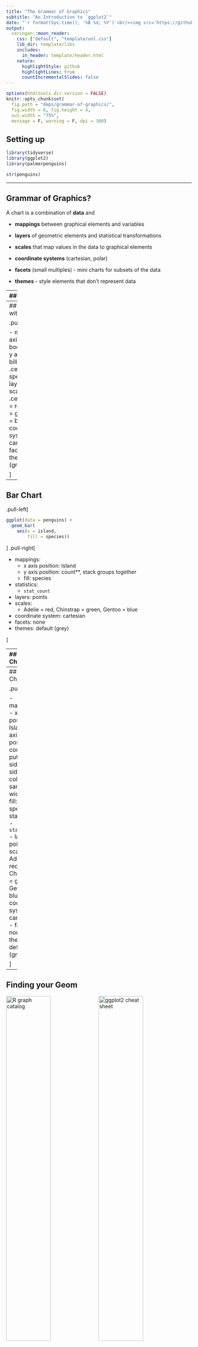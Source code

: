 ```yaml
---
title: "The Grammar of Graphics"
subtitle: "An Introduction to `ggplot2`"
date: "`r format(Sys.time(), '%B %d, %Y')`<br/><img src='https://github.com/allisonhorst/palmerpenguins/raw/master/man/figures/lter_penguins.png' width='50%'/>"
output:
  xaringan::moon_reader:
    css: ["default", "template/unl.css"]
    lib_dir: template/libs
    includes:
      in_header: template/header.html
    nature:
      highlightStyle: github
      highlightLines: true
      countIncrementalSlides: false
---
```


```r
options(htmltools.dir.version = FALSE)
knitr::opts_chunk$set(
  fig.path = "deps/grammar-of-graphics/",
  fig.width = 6, fig.height = 4, 
  out.width = "75%", 
  message = F, warning = F, dpi = 300)
```

## Setting up

```r
library(tidyverse)
library(ggplot2)
library(palmerpenguins)

str(penguins)
```

---

## Grammar of Graphics?

A chart is a combination of **data** and 

- **mappings** between graphical elements and variables

- **layers** of geometric elements and statistical transformations

- **scales** that map values in the data to graphical elements

- **coordinate systems** (cartesian, polar)

- **facets** (small multiples) - mini charts for subsets of the data

- **themes** - style elements that don't represent data


---
## Scatterplot

.pull-left[
```r
ggplot(data = penguins) + 
  geom_point(
    aes(x = body_mass_g, 
        y = bill_depth_mm))
```
]
.pull-right[

- mappings:
  - x axis position: body_mass_g
  - y axis position: bill_depth_mm
- layers: points
- scales:
  - body_mass_g    
(`r min(penguins$body_mass_g, na.rm = T)`, `r max(penguins$body_mass_g, na.rm = T)`) -> (0, 1)    
position along x space
  - bill_depth_mm    
(`r min(penguins$bill_depth_mm, na.rm = T)`, `r max(penguins$bill_depth_mm, na.rm = T)`) -> (0, 1)    
position along y space
- coordinate system: cartesian
- facets: none
- themes: default (grey)

]

---
## Scatterplot with Color!

.pull-left[
```r
ggplot(data = penguins) + 
  geom_point(
    aes(x = body_mass_g, 
        y = bill_depth_mm,
        color = species))
```
]
.pull-right[

- mappings:
  - x axis position: body_mass_g
  - y axis position: bill_depth_mm
  - .cerulean[color: species]
- layers: points
- scales:
  - .cerulean[Adelie = red, Chinstrap = green, Gentoo = blue]
- coordinate system: cartesian
- facets: none
- themes: default (grey)

]

---
## Bar Chart

.pull-left[
```r
ggplot(data = penguins) + 
  geom_bar(
    aes(x = island, 
        fill = species))
```
]
.pull-right[

- mappings:
  - x axis position: Island
  - y axis position: count**, stack groups together
  - fill: species
- statistics:
  - `stat_count`
- layers: points
- scales:
  - Adelie = red, Chinstrap = green, Gentoo = blue
- coordinate system: cartesian
- facets: none
- themes: default (grey)

]

---
## Bar Chart

.pull-left[
```r
ggplot(data = penguins) + 
  geom_bar(
    aes(x = island, 
        fill = species),
    position = "dodge2")
```
]
.pull-right[

- mappings:
  - x axis position: Island
  - y axis position: count**, put groups side-by-side
  - fill: species
- statistics:
  - `stat_count`
- layers: points
- scales:
  - Adelie = red, Chinstrap = green, Gentoo = blue
- coordinate system: cartesian
- facets: none
- themes: default (grey)

]

---
## Bar Chart

.pull-left[
```r
ggplot(data = penguins) + 
  geom_bar(
    aes(x = island, 
        fill = species),
    position = 
      position_dodge2(
        preserve="single"
      )
  )
```
]
.pull-right[

- mappings:
  - x axis position: Island
  - y axis position: count**,    
  put groups side-by-side    
  (all columns same width)
  - fill: species
- statistics:
  - `stat_count`
- layers: points
- scales:
  - Adelie = red, Chinstrap = green, Gentoo = blue
- coordinate system: cartesian
- facets: none
- themes: default (grey)

]

---
## Finding your Geom

[<img alt="R graph catalog" src="figure/R-graph-catalog.png" width="49%"/>](https://shiny.srvanderplas.com/r-graph-catalog/#)
[<img alt="ggplot2 cheat sheet" src="figure/ggplot2-cheatsheet.png" width="49%"/>](https://github.com/rstudio/cheatsheets/raw/master/data-visualization.pdf)
